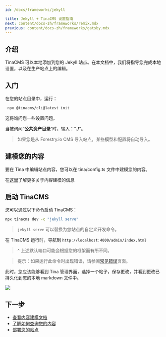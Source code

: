 ```yaml
---
id: /docs/frameworks/jekyll

title: Jekyll + TinaCMS 设置指南
next: content/docs-zh/frameworks/remix.mdx
previous: content/docs-zh/frameworks/gatsby.mdx
---
```


## 介绍

TinaCMS 可以本地添加到您的 Jekyll 站点。在本文档中，我们将指导您完成本地设置，以及在生产站点上的编辑。

## 入门

在您的站点目录中，运行：

```bash
 npx @tinacms/cli@latest init
```

这将询问您一些设置问题。

当被询问“**公共资产目录**”时，输入：“**./**”。

> 如果您是从 Forestry.io CMS 导入站点，某些模型和配置将自动导入。

## 建模您的内容

要在 Tina 中编辑站点内容，您可以在 tina/config.ts 文件中建模您的内容。

在[这里](/docs/schema/)了解更多关于内容建模的信息

## 启动 TinaCMS

您可以通过以下命令启动 TinaCMS：

```bash
npx tinacms dev -c "jekyll serve"
```

> `jekyll serve` 可以替换为您站点的自定义开发命令。

在 TinaCMS 运行时，导航到 `http://localhost:4000/admin/index.html`

> ^ 上述默认端口可能会根据您的框架而有所不同。

> 提示：如果运行此命令时出现错误，请参阅[常见错误](/docs/forestry/common-errors)页面。

此时，您应该能够看到 Tina 管理界面，选择一个帖子，保存更改，并看到更改已持久化到您的本地 markdown 文件中。

![](/img/hugo-tina-admin-screenshot.png)

## 下一步

- [查看内容建模文档](/docs/schema/)
- [了解如何查询您的内容](/docs/features/data-fetching/)
- [部署您的站点](/docs/tinacloud)
